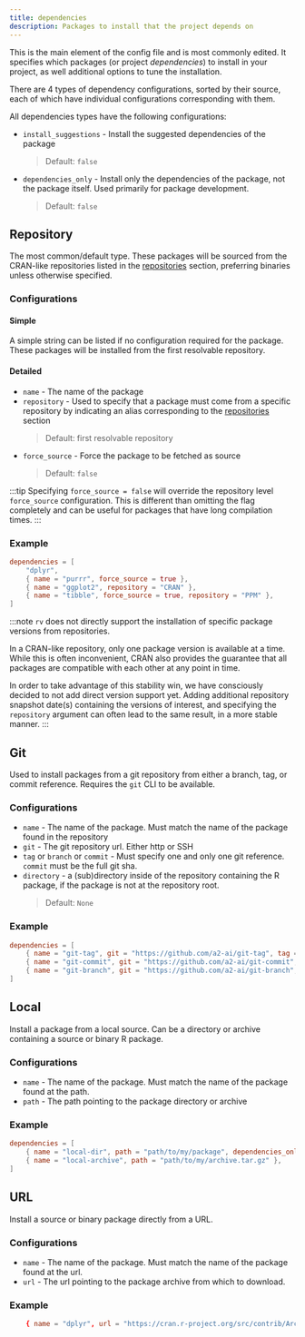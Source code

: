 ```yaml
---
title: dependencies
description: Packages to install that the project depends on
---
```



This is the main element of the config file and is most commonly edited. It specifies which packages 
(or project _dependencies_) to install in your project, as well additional options to tune the installation.

There are 4 types of dependency configurations, sorted by their source, each of which have individual configurations corresponding with them.

All dependencies types have the following configurations:
* `install_suggestions` <Badge text="optional" variant="caution"/> - Install the suggested dependencies of the package 
    > Default: `false`
* `dependencies_only` <Badge text="optional" variant="caution"/> - Install only the dependencies of the package, not the package itself. Used primarily for package development. 
    > Default: `false`

## Repository
The most common/default type. These packages will be sourced from the CRAN-like repositories listed in the
[repositories](../repositories) section, preferring binaries unless otherwise specified.

### Configurations
#### Simple
A simple string can be listed if no configuration required for the package. These packages will be installed from the
first resolvable repository.

#### Detailed
* `name` - The name of the package
* `repository` <Badge text="optional" variant="caution"/> - Used to specify that a package must come from a specific repository
by indicating an alias corresponding to the [repositories](../repositories) section
    > Default: first resolvable repository
* `force_source` <Badge text="optional" variant="caution"/> - Force the package to be fetched as source
    > Default: `false`

:::tip
Specifying `force_source = false` will override the repository level `force_source` configuration. This is different
than omitting the flag completely and can be useful for packages that have long compilation times.
:::

### Example
```toml
dependencies = [
    "dplyr",
    { name = "purrr", force_source = true },
    { name = "ggplot2", repository = "CRAN" },
    { name = "tibble", force_source = true, repository = "PPM" },
]
```

:::note
`rv` does not directly support the installation of specific package versions from repositories. 

In a CRAN-like repository, only one package version is available at a time. 
While this is often inconvenient, CRAN also provides the guarantee that all packages are compatible with each other at any point in time.

In order to take advantage of this stability win, we have consciously decided to not add direct version support yet. 
Adding additional repository snapshot date(s) containing the versions of interest, and specifying the `repository` 
argument can often lead to the same result, in a more stable manner.
:::

## Git
Used to install packages from a git repository from either a branch, tag, or commit reference. Requires the `git` CLI to be available.

### Configurations
* `name` - The name of the package. Must match the name of the package found in the repository
* `git` - The git repository url. Either http or SSH
* `tag` or `branch` or `commit` - Must specify one and only one git reference. `commit` must be the full git sha.
* `directory` <Badge text="optional" variant="caution"/> - a (sub)directory inside of the repository containing the R package, 
if the package is not at the repository root.
    > Default: `None`

### Example
```toml
dependencies = [
    { name = "git-tag", git = "https://github.com/a2-ai/git-tag", tag = "v1.0.0" },
    { name = "git-commit", git = "https://github.com/a2-ai/git-commit", commit = "bc50e550e432c3c620714f30dd59115801f89995" },
    { name = "git-branch", git = "https://github.com/a2-ai/git-branch", branch = "main", directory = "r" },
]
```

## Local
Install a package from a local source. Can be a directory or archive containing a source or binary R package.

### Configurations
* `name` - The name of the package. Must match the name of the package found at the path.
* `path` - The path pointing to the package directory or archive


### Example
```toml
dependencies = [
    { name = "local-dir", path = "path/to/my/package", dependencies_only = true },
    { name = "local-archive", path = "path/to/my/archive.tar.gz" },
]
```

## URL
Install a source or binary package directly from a URL.

### Configurations
* `name` - The name of the package. Must match the name of the package found at the url.
* `url` - The url pointing to the package archive from which to download.

### Example
```toml
    { name = "dplyr", url = "https://cran.r-project.org/src/contrib/Archive/dplyr/dplyr_1.1.3.tar.gz" },
```